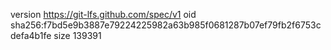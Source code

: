 version https://git-lfs.github.com/spec/v1
oid sha256:f7bd5e9b3887e79224225982a63b985f0681287b07ef79fb2f6753cdefa4b1fe
size 139391
